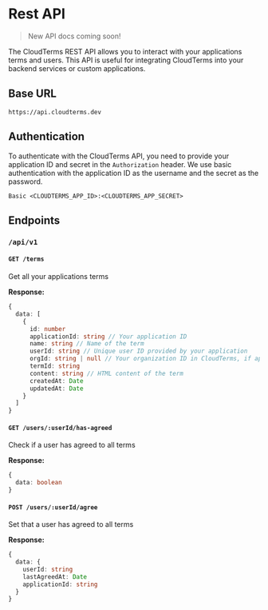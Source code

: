 # Rest API
> New API docs coming soon!

The CloudTerms REST API allows you to interact with your applications terms and users. This API is useful for integrating CloudTerms into your backend services or custom applications.

## Base URL


```http
https://api.cloudterms.dev
```

## Authentication

To authenticate with the CloudTerms API, you need to provide your application ID and secret in the `Authorization` header. We use basic authentication with the application ID as the username and the secret as the password.

```http
Basic <CLOUDTERMS_APP_ID>:<CLOUDTERMS_APP_SECRET>
```

## Endpoints

### `/api/v1`

#### `GET /terms`

Get all your applications terms

**Response:**

```typescript
{
  data: [
    {
      id: number
      applicationId: string // Your application ID
      name: string // Name of the term
      userId: string // Unique user ID provided by your application
      orgId: string | null // Your organization ID in CloudTerms, if applicable
      termId: string
      content: string // HTML content of the term
      createdAt: Date
      updatedAt: Date
    }
  ]
}
```

#### `GET /users/:userId/has-agreed`

Check if a user has agreed to all terms

**Response:**

```typescript
{
  data: boolean
}
```

#### `POST /users/:userId/agree`

Set that a user has agreed to all terms

**Response:**

```typescript
{
  data: {
    userId: string
    lastAgreedAt: Date
    applicationId: string
  }
}
```